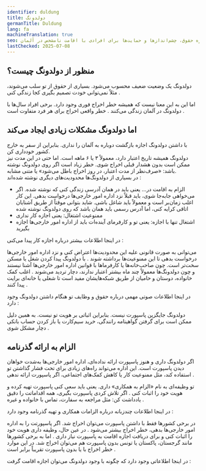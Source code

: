 ```yaml
---
identifier: duldung
title: دولدونگ
germanTitle: Duldung
lang: fa
machineTranslation: true
seo: اطلاعاتی درباره حقوق، چشم‌اندازها و حمایت‌ها برای افرادی با اقامت نامشخص در آلمان
lastChecked: 2025-07-08
---
```


## منظور از دولدونگ چیست؟

دولدونگ یک وضعیت ضعیف محسوب می‌شود. بسیاری از حقوق از تو سلب می‌شوند، مثلاً نمی‌توانی خودت تصمیم بگیری کجا زندگی کنی
.

اما این به این معنا نیست که همیشه خطر اخراج فوری وجود دارد. برخی افراد سال‌ها با دولدونگ در آلمان زندگی می‌کنند
.
خطر واقعی اخراج برای هر فرد متفاوت است
.

<Block identifier="get-legal-advice" />

## اما دولدونگ مشکلات زیادی ایجاد می‌کند

با داشتن دولدونگ اجازه بازگشت دوباره به آلمان را نداری. بنابراین از سفر به خارج کشور خودداری کن. <br/>دولدونگ همیشه تاریخ اعتبار دارد، معمولاً ۳ یا ۶ ماهه است. اما حتی در این مدت نیز ممکن است بدون هشدار قبلی اخراج شوی. خطر زیاد است اگر روی دولدونگ نوشته باشد: «صرف‌نظر از مدت اعتبار، در روز اخراج باطل می‌شود» یا متنی مشابه. <br/>در بسیاری از دولدونگ‌ها محدودیت‌های دیگری نوشته شده‌اند
:
- الزام به اقامت در... یعنی باید در همان آدرسی زندگی کنی که نوشته شده. اگر می‌خواهی جابه‌جا شوی، باید قبلاً نزد اداره امور خارجی‌ها درخواست بدهی. این کار اغلب زمان‌بر است و معمولاً باید شاغل باشی. شاید بتوانی موقتاً از طریق آشنایان اتاقی کرایه کنی، اما آدرس رسمی باید همان باشد که روی دولدونگ نوشته شده
- ممنوعیت اشتغال: یعنی اجازه کار نداری
- اشتغال تنها با اجازه: یعنی تو و کارفرمای آینده‌ات باید از اداره امور خارجی‌ها اجازه بگیرید

در اینجا اطلاعات بیشتر درباره اجازه کار پیدا می‌کنی
:
<ExternalShortLink identifier="handbookgermany_workpermit" />

می‌توانی به صورت قانونی علیه این محدودیت‌ها اعتراض کنی و نزد اداره امور خارجی‌ها درخواست بدهی تا این ممنوعیت‌ها برداشته شوند
.
با دولدونگ پیدا کردن شغل یا مسکن سخت‌تر است. چون صاحب‌خانه‌ها یا کارفرماها با قوانین اداره امور خارجی‌ها آشنا نیستند و چون دولدونگ‌ها معمولاً چند ماه بیشتر اعتبار ندارند، دچار تردید می‌شوند
.
اغلب کمک خانواده، دوستان و حامیان از طریق شبکه‌هایشان مفید است تا شغلی یا خانه‌ای برایت پیدا کنند
.

در اینجا اطلاعات صوتی مهمی درباره حقوق و وظایف تو هنگام داشتن دولدونگ وجود دارد
:

<ExternalShortLink identifier="sfr_audio" />

دولدونگ جایگزین پاسپورت نیست. بنابراین اثباتی بر هویت تو نیست. به همین دلیل ممکن است برای گرفتن گواهینامه رانندگی، خرید سیم‌کارت یا باز کردن حساب بانکی دچار مشکل شوی
.

## الزام به ارائه گذرنامه

اگر دولدونگ داری و هنوز پاسپورت ارائه نداده‌ای، اداره امور خارجی‌ها به‌شدت خواهان دیدن پاسپورت است. این اداره می‌تواند راه‌های زیادی برای تحت فشار گذاشتن تو استفاده کند، مثل ممنوعیت کار یا کاهش کمک‌های اجتماعی، اگر پاسپورت ارائه ندهی
.

تو وظیفه‌ای به نام «الزام به همکاری» داری. یعنی باید سعی کنی پاسپورت تهیه کرده و هویت خود را اثبات کنی
.
اگر تلاش کردی پاسپورت بگیری، همه اقداماتت را دقیق یادداشت کن: مثل مراجعه به سفارت، تماس با خانواده و غیره
.

در اینجا اطلاعات چندزبانه درباره الزامات همکاری و تهیه گذرنامه وجود دارد
:

<ExternalShortLink identifier="fluechtlingsrat-brandenburg_pass" />

در برخی کشورها فقط با داشتن پاسپورت می‌توان اخراج شد. اگر پاسپورتت را به اداره امور خارجی‌ها بدهی، خطر اخراج بیشتر می‌شود
.
در عین حال، وظیفه داری هویت خود را اثبات کنی و برای دریافت اجازه اقامت به پاسپورت نیاز داری
.
اما به برخی کشورها مانند گرجستان، پاکستان یا تونس بدون پاسپورت هم می‌توان اخراج شد. در این موارد خطر اخراج با یا بدون پاسپورت تقریباً برابر است
.

در اینجا اطلاعاتی وجود دارد که چگونه با وجود دولدونگ می‌توان اجازه اقامت گرفت
:

<InternalShortLink identifier="residence" />
